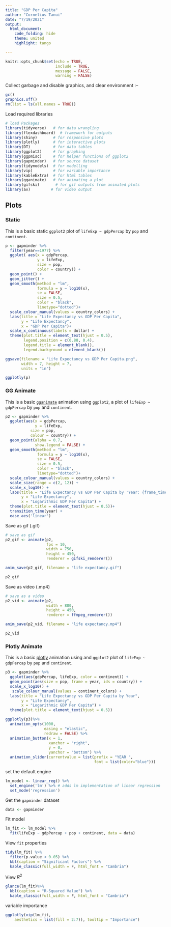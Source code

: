 ```yaml
---
title: "GDP Per Capita"
author: "Cornelius Tanui"
date: "7/19/2021"
output:
  html_document:
    code_folding: hide
    theme: united
    highlight: tango

---
```


```r
knitr::opts_chunk$set(echo = TRUE, 
                      include = TRUE, 
                      message = FALSE, 
                      warning = FALSE)
```

Collect garbage and disable graphics, and clear environment :-- 

```r
gc()
graphics.off()
rm(list = ls(all.names = TRUE))
```

Load required libraries 

```r
# load Packages
library(tidyverse)   # for data wrangling 
library(flexdashboard)  # framework for outputs
library(shiny)       # for responsive plots
library(plotly)      # for interactive plots 
library(DT)          # for data tables
library(ggplot2)     # for graphing 
library(ggpmisc)     # for helper functions of ggplot2
library(gapminder)   # for source dataset
library(tidymodels)  # for modelling  
library(vip)         # for variable importance
library(kableExtra)  # for html tables
library(gganimate)   # for animating a plot
library(gifski)       # for gif outputs from animated plots
library(av)         # for video output
```

## Plots {.tabset}

### Static

This is a basic static `ggplot2` plot of `lifeExp ~ gdpPercap` by `pop` and `continent`. 

```r
p <- gapminder %>%
  filter(year==1977) %>%
  ggplot( aes(x = gdpPercap, 
              y = lifeExp, 
              size = pop, 
              color = country)) +
  geom_point() +
  geom_jitter() + 
  geom_smooth(method = "lm",
              formula = y ~ log10(x), 
              se = FALSE, 
              size = 0.5, 
              color = "black", 
              linetype="dotted")+
  scale_colour_manual(values = country_colors) +
  labs(title = "Life Expectancy vs GDP Per Capita",
       y = "Life Expectancy",
       x = "GDP Per Capita")+
  scale_x_continuous(labels = dollar) +
  theme(plot.title = element_text(hjust = 0.5),
        legend.position = c(0.88, 0.4),
        legend.title = element_blank(),
        legend.background = element_blank())

ggsave(filename = "Life Expectancy vs GDP Per Capita.png",
       width = 7, height = 7,
       units = "in")

ggplotly(p)
```


### GG Animate

This is a basic [`gganimate`](https://gganimate.com/) animation using `ggplot2`, a plot of `lifeExp ~ gdpPercap` by `pop` and `continent`. 

```r
p2 <- gapminder %>%
  ggplot(aes(x = gdpPercap, 
             y = lifeExp, 
           size = pop, 
           colour = country)) +
  geom_point(alpha = 0.7, 
             show.legend = FALSE) +
  geom_smooth(method = "lm",
              formula = y ~ log10(x), 
              se = FALSE, 
              size = 0.5, 
              color = "black", 
              linetype="dotted")+
  scale_colour_manual(values = country_colors) +
  scale_size(range = c(2, 12)) +
  scale_x_log10() +
  labs(title = "Life Expectancy vs GDP Per Capita by 'Year: {frame_time}'",
       y = "Life Expectancy",
       x = "Logarithmic GDP Per Capita") +
  theme(plot.title = element_text(hjust = 0.5))+
  transition_time(year) +
  ease_aes('linear')

```

Save as gif (.gif)

```r
# save as gif
p2_gif <- animate(p2, 
                  fps = 10, 
                  width = 750, 
                  height = 450,
                  renderer = gifski_renderer())

anim_save(p2_gif, filename = "life expectancy.gif")

p2_gif
```

Save as video (.mp4)

```r
# save as a video
p2_vid <- animate(p2,
                  width = 800,
                  height = 450,
                  renderer = ffmpeg_renderer())

anim_save(p2_vid, filename = "life expectancy.mp4")

p2_vid

```


### Plotly Animate

This is a basic [plotly](https://plotly.com/) animation using and `ggplot2` plot of `lifeExp ~ gdpPercap` by `pop` and `continent`. 

```r
p3 <- gapminder %>%
  ggplot(aes(gdpPercap, lifeExp, color = continent)) +
  geom_point(aes(size = pop, frame = year, ids = country)) +
  scale_x_log10() +
   scale_colour_manual(values = continent_colors) +
  labs(title = "Life Expectancy vs GDP Per Capita by Year",
       y = "Life Expectancy",
       x = "Logarithmic GDP Per Capita") +
  theme(plot.title = element_text(hjust = 0.5)) 

ggplotly(p3)%>% 
  animation_opts(1000, 
                 easing = "elastic", 
                 redraw = FALSE) %>% 
  animation_button(x = 1, 
                   xanchor = "right",
                   y = 0,
                   yanchor = "bottom") %>%
  animation_slider(currentvalue = list(prefix = "YEAR ", 
                                       font = list(color="blue")))

```

set the default engine

```r
lm_model <- linear_reg() %>% 
  set_engine('lm') %>% # adds lm implementation of linear regression
  set_mode('regression')
```

Get the `gapminder` dataset

```r
data <- gapminder
```

Fit model

```r
lm_fit <- lm_model %>% 
  fit(lifeExp ~ gdpPercap + pop + continent, data = data)
```

View `fit` properties

```r
tidy(lm_fit) %>%
  filter(p.value < 0.05) %>%
  kbl(caption = "Significant Factors") %>%
  kable_classic(full_width = F, html_font = "Cambria")
```
  
View $R^2$ 

```r
glance(lm_fit)%>%
  kbl(caption = "R-Squared Value") %>%
  kable_classic(full_width = F, html_font = "Cambria")
```

variable importance

```r
ggplotly(vip(lm_fit, 
    aesthetics = list(fill = 2:7)), tooltip = "Importance")
```






